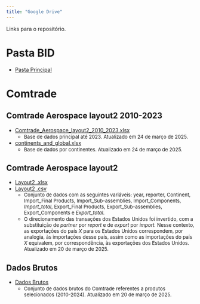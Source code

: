 ```yaml
---
title: "Google Drive"
---
```


Links para o repositório.

# Pasta BID

* <a href="https://drive.google.com/drive/folders/1HuwP5g7SQifTCrrgfhSzAjyBsuhrMyo2?usp=sharing" target="_blank">Pasta Principal</a> 

 <!-- 
* <a href=" " target="_blank"> NOME  </a> 
<font size="2">    
   * </font>
  -->

# Comtrade 
 
## Comtrade Aerospace layout2 2010-2023
 
* <a href="https://docs.google.com/spreadsheets/d/1yTzMA46xvZDHdh7PukTApXdeDfCQUTNo/edit?usp=sharing&ouid=115921025860185030171&rtpof=true&sd=true" target="_blank"> Comtrade_Aerospace_layout2_2010_2023.xlsx  </a> 
<font size="2">   
   * Base de dados principal até 2023.  Atualizado em 24 de março de 2025. </font>
 

* <a href="https://docs.google.com/spreadsheets/d/1aydi5vuAgmF0MlOvfmqfVIcsrCh1kPTd/edit?usp=sharing&ouid=115921025860185030171&rtpof=true&sd=true" target="_blank"> continents_and_global.xlsx  </a> 
<font size="2">    
   * Base de dados por continentes.  Atualizado em 24 de março de 2025. </font>


## Comtrade Aerospace layout2
<!-- Layout2 -->
* <a href="https://docs.google.com/spreadsheets/d/1PDNpui5_7GojT-a8eY7D2u5kAlg8q9vI/edit?usp=sharing&ouid=115921025860185030171&rtpof=true&sd=true" target="_blank"> Layout2 .xlsx  </a>
* <a href="https://drive.google.com/file/d/13aYF0Tpye0qx7GGnVrkWw_hStZNpDZrR/view?usp=sharing" target="_blank"> Layout2 .csv  </a> 
<font size="2">    
   * Conjunto de dados com as seguintes variáveis: year, reporter, Continent, Import_Final Products, Import_Sub-assemblies, Import_Components, *Import_total*, Export_Final Products, Export_Sub-assemblies, Export_Components e *Export_total*. 
   * O direcionamento das transações dos Estados Unidos foi invertido, com a substituição de *partner* por *report* e de *export* por *import.* Nesse contexto, as exportações do país *X* para os Estados Unidos correspondem, por analogia, às importações desse país, assim como as importações do país *X* equivalem, por correspondência, às exportações dos Estados Unidos. Atualizado em 20 de março de 2025. </font>

   
   
 
## Dados Brutos
  
<!-- Dados Brutos -->  
* <a href="https://docs.google.com/spreadsheets/d/1aCurydB4Wl8QdNZwUFfpxSVk5q8_LJIj/edit?usp=sharing&ouid=115921025860185030171&rtpof=true&sd=true" target="_blank"> Dados Brutos  </a>  
 <font size="2">
  * Conjunto de dados brutos do Comtrade referentes a produtos selecionados (2010-2024). Atualizado em 20 de março de 2025.  </font> 
  








  
 <!-- 
* <a href=" " target="_blank"> NOME  </a> 
<font size="2">    
   * </font>
  -->
  
  